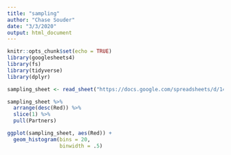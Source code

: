 ```yaml
---
title: "sampling"
author: "Chase Souder"
date: "3/3/2020"
output: html_document
---
```


```r
knitr::opts_chunk$set(echo = TRUE)
library(googlesheets4)
library(fs)
library(tidyverse)
library(dplyr)
```

```r

sampling_sheet <- read_sheet("https://docs.google.com/spreadsheets/d/14HmwN2cEVAJHupuehCuLdwG9BXtR3COrxDgaaylLhkA/edit#gid=0", range = "A1:E52")

sampling_sheet %>%
  arrange(desc(Red)) %>%
  slice(1) %>%
  pull(Partners)

ggplot(sampling_sheet, aes(Red)) +
  geom_histogram(bins = 20,
                 binwidth = .5)
```
